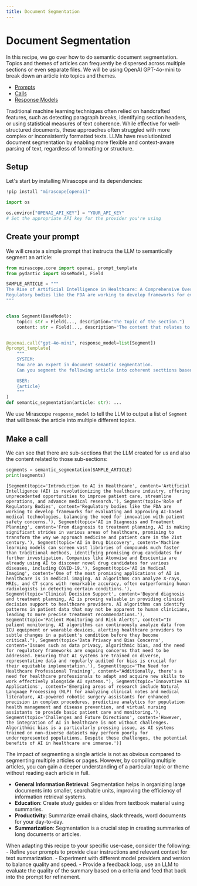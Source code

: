 ```yaml
---
title: Document Segmentation
---
```


# Document Segmentation

In this recipe, we go over how to do semantic document segmentation. Topics and themes of articles can frequently be dispersed across multiple sections or even separate files. We will be using OpenAI GPT-4o-mini to break down an article into topics and themes.

<Info title="Mirascope Concepts Used">
<ul>
<li><a href="../../../learn/prompts/">Prompts</a></li>
<li><a href="../../../learn/calls/">Calls</a></li>
<li><a href="../../../learn/response_models/">Response Models</a></li>
</ul>
</Info>

<Note title="Background">
<p>
Traditional machine learning techniques often relied on handcrafted features, such as detecting paragraph breaks, identifying section headers, or using statistical measures of text coherence. While effective for well-structured documents, these approaches often struggled with more complex or inconsistently formatted texts. LLMs have revolutionized document segmentation by enabling more flexible and context-aware parsing of text, regardless of formatting or structure.
</p>
</Note>

## Setup

Let's start by installing Mirascope and its dependencies:


```python
!pip install "mirascope[openai]"
```


```python
import os

os.environ["OPENAI_API_KEY"] = "YOUR_API_KEY"
# Set the appropriate API key for the provider you're using
```

## Create your prompt

We will create a simple prompt that instructs the LLM to semantically segment an article:


```python
from mirascope.core import openai, prompt_template
from pydantic import BaseModel, Field

SAMPLE_ARTICLE = """
The Rise of Artificial Intelligence in Healthcare: A Comprehensive Overview
Regulatory bodies like the FDA are working to develop frameworks for evaluating and approving AI-based medical technologies, balancing the need for innovation with patient safety concerns. From diagnosis to treatment planning, AI is making significant strides in various areas of healthcare, promising to transform the way we approach medicine and patient care in the 21st century. Machine learning models can screen vast libraries of compounds much faster than traditional methods, identifying promising drug candidates for further investigation. These advancements are particularly crucial in regions with a shortage of trained radiologists, as AI can serve as a powerful assistive tool to healthcare providers. As AI continues to evolve, it promises to augment human capabilities in healthcare, allowing for more precise, efficient, and personalized medical care. AI algorithms can identify patterns in patient data that may not be apparent to human clinicians, leading to more precise treatment recommendations. Beyond diagnosis and treatment planning, AI is proving valuable in providing clinical decision support to healthcare providers. Artificial Intelligence (AI) is revolutionizing the healthcare industry, offering unprecedented opportunities to improve patient care, streamline operations, and advance medical research. In patient monitoring, AI algorithms can continuously analyze data from ICU equipment or wearable devices, alerting healthcare providers to subtle changes in a patient's condition before they become critical. For instance, AI-powered systems have shown impressive results in detecting early signs of breast cancer in mammograms, identifying lung nodules in chest X-rays, and spotting signs of diabetic retinopathy in eye scans. At its core, AI in healthcare relies on machine learning algorithms and neural networks that can process vast amounts of medical data. Issues such as data privacy, algorithmic bias, and the need for regulatory frameworks are ongoing concerns that need to be addressed. Companies like Atomwise and Exscientia are already using AI to discover novel drug candidates for various diseases, including COVID-19. This tailored approach has the potential to significantly improve treatment efficacy and reduce adverse effects. One of the most promising applications of AI in healthcare is in medical imaging. Ensuring that AI systems are trained on diverse, representative data and regularly audited for bias is crucial for their equitable implementation. Traditional drug development is a time-consuming and expensive process, often taking over a decade and costing billions of dollars to bring a new drug to market. By analyzing vast amounts of patient data, including genetic information, lifestyle factors, and treatment outcomes, AI systems can help predict which treatments are likely to be most effective for individual patients. These systems are trained on diverse datasets, including electronic health records, medical imaging, genetic information, and even data from wearable devices. AI can also predict potential side effects and drug interactions, helping to prioritize safer compounds earlier in the development process. Additionally, there's a need for healthcare professionals to adapt and acquire new skills to work effectively alongside AI systems. Machine learning algorithms can now analyze X-rays, MRIs, and CT scans with remarkable accuracy, often outperforming human radiologists in detecting certain conditions. While AI will not replace human healthcare providers, it will undoubtedly become an indispensable tool in the medical toolkit, helping to address global healthcare challenges and improve patient outcomes on a massive scale. The sensitive nature of health data requires robust security measures and clear guidelines on data usage and sharing. Emerging areas of research include Natural Language Processing (NLP) for analyzing clinical notes and medical literature, AI-powered robotic surgery assistants for enhanced precision in complex procedures, predictive analytics for population health management and disease prevention, and virtual nursing assistants to provide basic patient care and monitoring. This proactive approach to patient care has the potential to prevent complications and improve outcomes, particularly for chronic disease management. However, the integration of AI in healthcare is not without challenges. As these AI systems learn from more data, they become increasingly accurate and capable of handling complex medical tasks. Algorithmic bias is a particularly pressing issue, as AI systems trained on non-diverse datasets may perform poorly for underrepresented populations. Despite these challenges, the potential benefits of AI in healthcare are immense. For example, in oncology, AI systems are being used to analyze tumor genetics and patient characteristics to recommend personalized cancer treatments. AI-powered systems can analyze molecular structures, predict drug-target interactions, and simulate clinical trials, potentially reducing the time and cost of bringing new drugs to market. This includes understanding the capabilities and limitations of AI tools and interpreting their outputs in the context of patient care. Similarly, in psychiatry, AI is helping to predict patient responses to different antidepressants, potentially reducing the trial-and-error approach often used in mental health treatment. As technology continues to advance, we can expect to see even more innovative applications of AI that will shape the future of medicine and improve patient outcomes worldwide.
"""


class Segment(BaseModel):
    topic: str = Field(..., description="The topic of the section.")
    content: str = Field(..., description="The content that relates to the topic.")


@openai.call("gpt-4o-mini", response_model=list[Segment])
@prompt_template(
    """
    SYSTEM:
    You are an expert in document semantic segmentation.
    Can you segment the following article into coherent secttions based on topic?

    USER:
    {article}
    """
)
def semantic_segmentation(article: str): ...
```


We use Mirascope `response_model` to tell the LLM to output a list of `Segment` that will break the article into multiple different topics.

## Make a call

We can see that there are sub-sections that the LLM created for us and also the content related to those sub-sections:



```python
segments = semantic_segmentation(SAMPLE_ARTICLE)
print(segments)
```

    [Segment(topic='Introduction to AI in Healthcare', content='Artificial Intelligence (AI) is revolutionizing the healthcare industry, offering unprecedented opportunities to improve patient care, streamline operations, and advance medical research.'), Segment(topic='Role of Regulatory Bodies', content='Regulatory bodies like the FDA are working to develop frameworks for evaluating and approving AI-based medical technologies, balancing the need for innovation with patient safety concerns.'), Segment(topic='AI in Diagnosis and Treatment Planning', content='From diagnosis to treatment planning, AI is making significant strides in various areas of healthcare, promising to transform the way we approach medicine and patient care in the 21st century.'), Segment(topic='AI in Drug Discovery', content='Machine learning models can screen vast libraries of compounds much faster than traditional methods, identifying promising drug candidates for further investigation. Companies like Atomwise and Exscientia are already using AI to discover novel drug candidates for various diseases, including COVID-19.'), Segment(topic='AI in Medical Imaging', content='One of the most promising applications of AI in healthcare is in medical imaging. AI algorithms can analyze X-rays, MRIs, and CT scans with remarkable accuracy, often outperforming human radiologists in detecting certain conditions.'), Segment(topic='Clinical Decision Support', content='Beyond diagnosis and treatment planning, AI is proving valuable in providing clinical decision support to healthcare providers. AI algorithms can identify patterns in patient data that may not be apparent to human clinicians, leading to more precise treatment recommendations.'), Segment(topic='Patient Monitoring and Risk Alerts', content="In patient monitoring, AI algorithms can continuously analyze data from ICU equipment or wearable devices, alerting healthcare providers to subtle changes in a patient's condition before they become critical."), Segment(topic='Data Privacy and Bias Concerns', content='Issues such as data privacy, algorithmic bias, and the need for regulatory frameworks are ongoing concerns that need to be addressed. Ensuring that AI systems are trained on diverse, representative data and regularly audited for bias is crucial for their equitable implementation.'), Segment(topic='The Need for Healthcare Professional Training', content="Additionally, there's a need for healthcare professionals to adapt and acquire new skills to work effectively alongside AI systems."), Segment(topic='Innovative AI Applications', content='Emerging areas of research include Natural Language Processing (NLP) for analyzing clinical notes and medical literature, AI-powered robotic surgery assistants for enhanced precision in complex procedures, predictive analytics for population health management and disease prevention, and virtual nursing assistants to provide basic patient care and monitoring.'), Segment(topic='Challenges and Future Directions', content='However, the integration of AI in healthcare is not without challenges. Algorithmic bias is a particularly pressing issue, as AI systems trained on non-diverse datasets may perform poorly for underrepresented populations. Despite these challenges, the potential benefits of AI in healthcare are immense.')]



The impact of segmenting a single article is not as obvious compared to segmenting multiple articles or pages. However, by compiling multiple articles, you can gain a deeper understanding of a particular topic or theme without reading each article in full.

<Info title="Additional Real-World Applications">
<ul>
<li><b>General Information Retrieval</b>: Segmentation helps in organizing large documents into smaller, searchable units, improving the efficiency of information retrieval systems.</li>
<li><b>Education</b>: Create study guides or slides from textbook material using summaries.</li>
<li><b>Productivity</b>: Summarize email chains, slack threads, word documents for your day-to-day.</li>
<li><b>Summarization</b>: Segmentation is a crucial step in creating summaries of long documents or articles.</li>
</ul>
</Info>


When adapting this recipe to your specific use-case, consider the following:
    - Refine your prompts to provide clear instructions and relevant context for text summarization.
    - Experiment with different model providers and version to balance quality and speed.
    - Provide a feedback loop, use an LLM to evaluate the quality of the summary based on a criteria and feed that back into the prompt for refinement.
